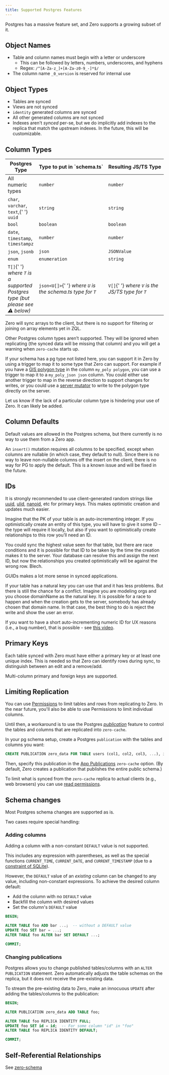 ```yaml
---
title: Supported Postgres Features
---
```


Postgres has a massive feature set, and Zero supports a growing subset of it.

## Object Names

- Table and column names must begin with a letter or underscore
  - This can be followed by letters, numbers, underscores, and hyphens
  - Regex: `/^[A-Za-z_]+[A-Za-z0-9_-]*$/`
- The column name `_0_version` is reserved for internal use

## Object Types

- Tables are synced
- Views are not synced
- `identity` generated columns are synced
- All other generated columns are not synced
- Indexes aren't _synced_ per-se, but we do implicitly add indexes to the replica that match the upstream indexes. In the future, this will be customizable.

## Column Types

<table>
  <thead>
    <tr>
      <th>Postgres Type</th>
      <th>Type&nbsp;to&nbsp;put&nbsp;in&nbsp;`schema.ts`</th>
      <th>Resulting&nbsp;JS/TS&nbsp;Type</th>
    </tr>
  </thead>
  <tbody>
    <tr>
      <td>All numeric types</td>
      <td>
        <code>number</code>
      </td>
      <td>
        <code>number</code>
      </td>
    </tr>
    <tr>
      <td>
        <code>char</code>, <code>varchar</code>, <code>text</code>,{' '}
        <code>uuid</code>
      </td>
      <td>
        <code>string</code>
      </td>
      <td>
        <code>string</code>
      </td>
    </tr>
    <tr>
      <td>
        <code>bool</code>
      </td>
      <td>
        <code>boolean</code>
      </td>
      <td>
        <code>boolean</code>
      </td>
    </tr>
    <tr>
      <td>
        <code>date</code>, <code>timestamp</code>, <code>timestampz</code>
      </td>
      <td>
        <code>number</code>
      </td>
      <td>
        <code>number</code>
      </td>
    </tr>
    <tr>
      <td>
        <code>json</code>, <code>jsonb</code>
      </td>
      <td>
        <code>json</code>
      </td>
      <td>
        <code>JSONValue</code>
      </td>
    </tr>
    <tr>
      <td>
        <code>enum</code>
      </td>
      <td>
        <code>enumeration</code>
      </td>
      <td>
        <code>string</code>
      </td>
    </tr>
    <tr>
      <td>
        <code>T[]</code>{' '}
        <em>
          where <code>T</code> is a supported Postgres type (but please see ⚠️
          below)
        </em>
      </td>
      <td>
        <code>json&lt;U[]&gt;</code>{' '}
        <em>
          where <code>U</code> is the schema.ts type for <code>T</code>
        </em>
      </td>
      <td>
        <code>V[]</code>{' '}
        <em>
          where <code>V</code> is the JS/TS type for <code>T</code>
        </em>
      </td>
    </tr>
  </tbody>
</table>

<Note emoji="⚠️" type="note" heading="No ZQL operators for arrays yet">

Zero will sync arrays to the client, but there is no support for filtering or joining on array elements yet in ZQL.

</Note>

Other Postgres column types aren’t supported. They will be ignored when replicating (the synced data will be missing that column) and you will get a warning when `zero-cache` starts up.

If your schema has a pg type not listed here, you can support it in Zero by using a trigger to map it to some type that Zero can support. For example if you have a [GIS polygon type](https://www.postgresql.org/docs/current/datatype-geometric.html#DATATYPE-POLYGON) in the column `my_poly polygon`, you can use a trigger to map it to a `my_poly_json json` column. You could either use another trigger to map in the reverse direction to support changes for writes, or you could use a [server mutator](./writing-data) to write to the polygon type directly on the server.

Let us know if the lack of a particular column type is hindering your use of Zero. It can likely be added.

## Column Defaults

Default values are allowed in the Postgres schema, but there currently is no way to use them from a Zero app.

An `insert()` mutation requires all columns to be specified, except when columns are nullable (in which case, they default to null). Since there is no way to leave non-nullable columns off the insert on the client, there is no way for PG to apply the default. This is a known issue and will be fixed in the future.

## IDs

It is strongly recommended to use client-generated random strings like [uuid](https://www.npmjs.com/package/uuid), [ulid](https://www.npmjs.com/package/ulid), [nanoid](https://www.npmjs.com/package/nanoid), etc for primary keys. This makes optimistic creation and updates much easier.

<Note type="note" slug="client-generated-ids" heading="Why are client-generated IDs better?">
  Imagine that the PK of your table is an auto-incrementing integer. If you optimistically create an entity of this type, you will have to give it some ID – the type will require it locally, but also if you want to optimistically create relationships to this row you’ll need an ID.

You could sync the highest value seen for that table, but there are race conditions and it is possible for that ID to be taken by the time the creation makes it to the server. Your database can resolve this and assign the next ID, but now the relationships you created optimistically will be against the wrong row. Blech.

GUIDs makes a lot more sense in synced applications.

If your table has a natural key you can use that and it has less problems. But there is still the chance for a conflict. Imagine you are modeling orgs and you choose domainName as the natural key. It is possible for a race to happen and when the creation gets to the server, somebody has already chosen that domain name. In that case, the best thing to do is reject the write and show the user an error.

</Note>

If you want to have a short auto-incrementing numeric ID for UX reasons (i.e., a bug number), that is possible - see [this video](https://discord.com/channels/830183651022471199/1288232858795769917/1298114323272568852).

## Primary Keys

Each table synced with Zero must have either a primary key or at least one unique index. This is needed so that Zero can identify rows during sync, to distinguish between an edit and a remove/add.

Multi-column primary and foreign keys are supported.

## Limiting Replication

You can use [Permissions](permissions) to limit tables and rows from replicating to Zero. In the near future, you'll also be able to use Permissions to limit individual columns.

Until then, a workaround is to use the Postgres [_publication_](https://www.postgresql.org/docs/current/sql-createpublication.html) feature to control the tables and columns that are replicated into `zero-cache`.

In your pg schema setup, create a Postgres `publication` with the tables and columns you want:

```sql
CREATE PUBLICATION zero_data FOR TABLE users (col1, col2, col3, ...), issues, comments;
```

Then, specify this publication in the [App Publications](/docs/zero-cache-config#app-publications) `zero-cache` option. (By default, Zero creates a publication that publishes the entire public schema.)

To limit what is synced from the `zero-cache` replica to actual clients (e.g., web browsers) you can use [read permissions](/docs/permissions#select-permissions).

## Schema changes

Most Postgres schema changes are supported as is.

Two cases require special handling:

### Adding columns

Adding a column with a non-constant `DEFAULT` value is not supported.

This includes any expression with parentheses, as well as the special functions `CURRENT_TIME`, `CURRENT_DATE`, and `CURRENT_TIMESTAMP`
(due to a [constraint of SQLite](https://www.sqlite.org/lang_altertable.html#altertabaddcol)).

However, the `DEFAULT` value of an _existing_ column can be changed to any value, including non-constant expressions. To achieve the desired column default:

- Add the column with no `DEFAULT` value
- Backfill the column with desired values
- Set the column's `DEFAULT` value

```sql
BEGIN;

ALTER TABLE foo ADD bar ...;  -- without a DEFAULT value
UPDATE foo SET bar = ...;
ALTER TABLE foo ALTER bar SET DEFAULT ...;

COMMIT;
```

### Changing publications

Postgres allows you to change published tables/columns with an `ALTER PUBLICATION` statement. Zero automatically adjusts the table schemas on the replica, but it does not receive the pre-existing data.

To stream the pre-existing data to Zero, make an innocuous `UPDATE` after adding the tables/columns to the publication:

```sql
BEGIN;

ALTER PUBLICATION zero_data ADD TABLE foo;

ALTER TABLE foo REPLICA IDENTITY FULL;
UPDATE foo SET id = id;  -- For some column "id" in "foo"
ALTER TABLE foo REPLICA IDENTITY DEFAULT;

COMMIT;
```

## Self-Referential Relationships

See [zero-schema](/docs/zero-schema#self-referential-relationships)
